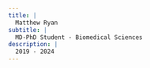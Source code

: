 ```yaml
---
title: |
  Matthew Ryan
subtitle: |
  MD-PhD Student - Biomedical Sciences
description: |
  2019 - 2024
---
```


